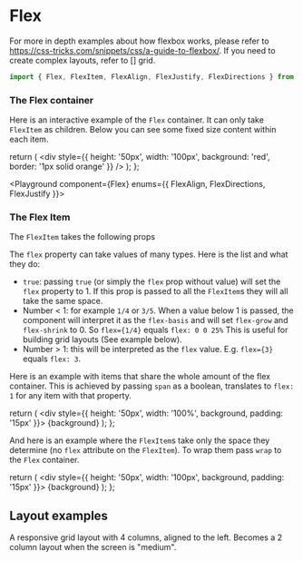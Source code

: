 

# Flex
For more in depth examples about how flexbox works, please refer to https://css-tricks.com/snippets/css/a-guide-to-flexbox/. If you need to create complex layouts, refer to [] grid.
```jsx
import { Flex, FlexItem, FlexAlign, FlexJustify, FlexDirections } from '@drawbotics/react-drylus';
```

### The Flex container
Here is an interactive example of the `Flex` container. It can only take `FlexItem` as children. Below you can see some fixed size content within each item.

  return (
    <div style={{ height: '50px', width: '100px', background: 'red', border: '1px solid orange' }} />
  );
};


<Playground component={Flex} enums={{ FlexAlign, FlexDirections, FlexJustify }}>
  <div style={{ border: '2px solid black' }}>
    <Flex>
      <FlexItem>
        <Component />
      </FlexItem>
      <FlexItem>
        <Component />
      </FlexItem>
      <FlexItem>
        <Component />
      </FlexItem>
      <FlexItem>
        <Component />
      </FlexItem>
      <FlexItem>
        <Component />
      </FlexItem>
      <FlexItem>
        <Component />
      </FlexItem>
    </Flex>
  </div>
</Playground>

### The Flex Item

The `FlexItem` takes the following props
<PropsTable component={FlexItem} />

The `flex` property can take values of many types. Here is the list and what they do:
- `true`: passing `true` (or simply the `flex` prop without value) will set the `flex` property to 1. If this prop is passed to all the `FlexItem`s they will all take the same space.
- Number < 1: for example `1/4` or `3/5`. When a value below 1 is passed, the component will interpret it as the `flex-basis` and will set `flex-grow` and `flex-shrink` to 0. So `flex={1/4}` equals `flex: 0 0 25%` This is useful for building grid layouts (See example below).
- Number > 1: this will be interpreted as the `flex` value. E.g. `flex={3}` equals `flex: 3`.

Here is an example with items that share the whole amount of the flex container. This is achieved by passing `span` as a boolean, translates to `flex: 1` for any item with that property.

  return (
    <div style={{ height: '50px', width: '100%', background, padding: '15px' }}>
      {background}
    </div>
  );
};

<Playground>
  <Flex>
    <FlexItem flex>
      <FullWidthItem background="red" />
    </FlexItem>
    <FlexItem flex>
      <FullWidthItem background="green" />
    </FlexItem>
    <FlexItem flex>
      <FullWidthItem background="yellow" />
    </FlexItem>
  </Flex>
</Playground>


And here is an example where the `FlexItem`s take only the space they determine (no `flex` attribute on the `FlexItem`). To wrap them pass `wrap` to the `Flex` container.

  return (
    <div style={{ height: '50px', width: '100px', background, padding: '15px' }}>
      {background}
    </div>
  );
};

<Playground>
  <div style={{ border: '2px solid black' }}>
    <Flex justify={FlexJustify.START} wrap>
      <FlexItem>
        <Item background="red" />
      </FlexItem>
      <FlexItem>
        <Item background="green" />
      </FlexItem>
      <FlexItem>
        <Item background="yellow" />
      </FlexItem>
      <FlexItem>
        <Item background="pink" />
      </FlexItem>
      <FlexItem>
        <Item background="blue" />
      </FlexItem>
    </Flex>
  </div>
  <div style={{ border: '2px solid black', marginTop: '20px', width: '240px' }}>
    <Flex justify={FlexJustify.START} wrap>
      <FlexItem>
        <Item background="red" />
      </FlexItem>
      <FlexItem>
        <Item background="green" />
      </FlexItem>
      <FlexItem>
        <Item background="yellow" />
      </FlexItem>
      <FlexItem>
        <Item background="pink" />
      </FlexItem>
      <FlexItem>
        <Item background="blue" />
      </FlexItem>
    </Flex>
  </div>
</Playground>


## Layout examples
A responsive grid layout with 4 columns, aligned to the left. Becomes a 2 column layout when the screen is "medium".

<Playground>
  <div style={{ border: '2px solid black' }}>
    <Flex justify={FlexJustify.START} wrap>
      <FlexItem flex={1/4}>
        <FullWidthItem background="red" />
      </FlexItem>
      <FlexItem flex={1/4}>
        <FullWidthItem background="green" />
      </FlexItem>
      <FlexItem flex={1/4}>
        <FullWidthItem background="yellow" />
      </FlexItem>
      <FlexItem flex={1/4}>
        <FullWidthItem background="pink" />
      </FlexItem>
      <FlexItem flex={1/4}>
        <FullWidthItem background="blue" />
      </FlexItem>
    </Flex>
  </div>
</Playground>
